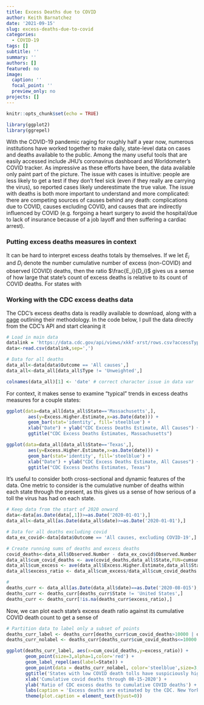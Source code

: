 ```yaml
---
title: Excess Deaths due to COVID
author: Keith Barnatchez
date: '2021-09-15'
slug: excess-deaths-due-to-covid
categories:
  - COVID-19
tags: []
subtitle: ''
summary: ''
authors: []
featured: no
image:
  caption: ''
  focal_point: ''
  preview_only: no
projects: []
---
```


```r
knitr::opts_chunk$set(echo = TRUE)

library(ggplot2)
library(ggrepel)
```

With the COVID-19 pandemic raging for roughly half a year now, numerous institutions have worked together to make daily, state-level data on cases and deaths available to the public. Among the many useful tools that are easily accessed include JHU's coronavirus dashboard and Worldometer's COVID tracker. As impressive as these efforts have been, the data available only paint part of the picture. The issue with cases is intuitive: people are less likely to get a test if they don't feel sick (even if they really are carrying the virus), so reported cases likely underestimate the true value. The issue with deaths is both more important to understand and more complicated: there are competing sources of causes behind any death: complications due to COVID, causes excluding COVID, and causes that are indirectly influenced by COVID (e.g. forgoing a heart surgery to avoid the hospital/due to lack of insurance because of a job layoff and then suffering a cardiac arrest).

### Putting excess deaths measures in context
It can be hard to interpret excess deaths totals by themselves. If we let $E_i$ and $D_i$ denote the number cumulative number of excess (non-COVID) and observed (COVID) deaths, then the ratio $\frac{E_i}{D_i}$ gives us a sense of how large that state's count of excess deaths is relative to its count of COVID deaths. For states with 

### Working with the CDC excess deaths data
The CDC's excess deaths data is readily available to download, along with a [page](https://www.cdc.gov/nchs/nvss/vsrr/covid19/excess_deaths.htm) outlining their methodology. In the code below, I pull the data directly from the CDC's API and start cleaning it
```r
# Load in main data
datalink = 'https://data.cdc.gov/api/views/xkkf-xrst/rows.csv?accessType=DOWNLOAD&bom=true&format=true%20target='
data<-read.csv(datalink,sep=',')

# Data for all deaths 
data_all<-data[data$Outcome == 'All causes',]
data_all<-data_all[data_all$Type != 'Unweighted',]

colnames(data_all)[1] <- 'date' # correct character issue in data var
```
For context, it makes sense to examine "typical" trends in excess deaths measures for a couple states:
```r
ggplot(data=data_all[data_all$State=='Massachusetts',],
        aes(y=Excess.Higher.Estimate,x=as.Date(date))) +
        geom_bar(stat='identity', fill='steelblue') +
        xlab("Date") + ylab("CDC Excess Deaths Estimate, All Causes") + 
        ggtitle("CDC Excess Deaths Estimates, Massachusetts")

```
```r
ggplot(data=data_all[data_all$State=='Texas',],
        aes(y=Excess.Higher.Estimate,x=as.Date(date))) +
        geom_bar(stat='identity', fill='steelblue') +
        xlab("Date") + ylab("CDC Excess Deaths Estimate, All Causes") + 
        ggtitle("CDC Excess Deaths Estimates, Texas")

```

It's useful to consider both cross-sectional and dynamic features of the data. One metric to consider is the cumulative number of deaths within each state through the present, as this gives us a sense of how serious of a toll the virus has had on each state. 
```r
# Keep data from the start of 2020 onward
data<-data[as.Date(data[,1])>=as.Date('2020-01-01'),]
data_all<-data_all[as.Date(data_all$date)>=as.Date('2020-01-01'),]

# Data for all deaths excluding covid
data_ex_covid<-data[data$Outcome == 'All causes, excluding COVID-19',]

# Create running sums of deaths and excess deaths
covid_deaths<-data_all$Observed.Number - data_ex_covid$Observed.Number
data_all$cum_covid_deaths <- ave(covid_deaths,data_all$State,FUN=cumsum)
data_all$cum_excess <- ave(data_all$Excess.Higher.Estimate,data_all$State,FUN=cumsum)
data_all$excess_ratio <- data_all$cum_excess/data_all$cum_covid_deaths

# 
deaths_curr <- data_all[as.Date(data_all$date)==as.Date('2020-08-015'),]
deaths_curr <- deaths_curr[deaths_curr$State != 'United States',]
deaths_curr <- deaths_curr[!is.na(deaths_curr$excess_ratio),]
```

Now, we can plot each state's excess death ratio against its cumulative COVID death count to get a sense of
```r
# Partition data to label only a subset of points
deaths_curr_label <- deaths_curr[deaths_curr$cum_covid_deaths>10000 | deaths_curr$excess_ratio>5,]
deaths_curr_nolabel <- deaths_curr[deaths_curr$cum_covid_deaths<=10000 & deaths_curr$excess_ratio<=5,]

ggplot(deaths_curr_label, aes(x=cum_covid_deaths,y=excess_ratio)) + 
       geom_point(size=3,alpha=1,color='red') +
       geom_label_repel(aes(label=State)) +
       geom_point(data = deaths_curr_nolabel, color='steelblue',size=3,alpha=1) +
       ggtitle('States with low COVID death tolls have suspiciously high excess death estimates') +
       xlab('Cumulative covid deaths through 08-15-2020') +
       ylab('Ratio of CDC excess deaths to cumulative COVID deaths') +
       labs(caption = 'Excess deaths are estimated by the CDC. New York state data excludes New York City, which is reported separately.') +
       theme(plot.caption = element_text(hjust=0))
```

